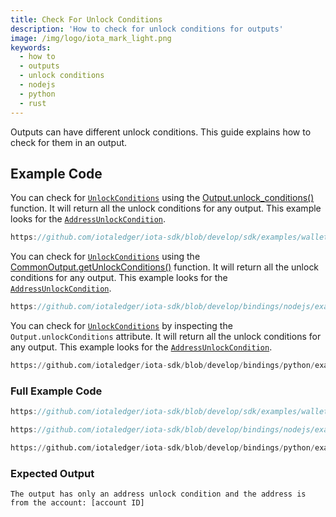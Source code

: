 ```yaml
---
title: Check For Unlock Conditions
description: 'How to check for unlock conditions for outputs'
image: /img/logo/iota_mark_light.png
keywords:
  - how to
  - outputs
  - unlock conditions
  - nodejs
  - python
  - rust
---
```



Outputs can have different unlock conditions. This guide explains how to check for them in an output.

<OutputUnlockConditions />

## Example Code

<Tabs groupId="language" queryString>
<TabItem value="rust" label="Rust">

You can check for
[`UnlockConditions`](https://docs.rs/iota-sdk/latest/iota_sdk/types/block/output/unlock_condition/enum.UnlockCondition.html)
using the [Output.unlock_conditions()](https://docs.rs/iota-sdk/latest/iota_sdk/types/block/output/enum.Output.html#method.unlock_conditions)
function.
It will return all the unlock conditions for any output.
This example looks for the [`AddressUnlockCondition`](https://docs.rs/iota-sdk/latest/iota_sdk/types/block/output/unlock_condition/struct.AddressUnlockCondition.html).

<div className={'hide-code-block-extras'}>

```rust reference
https://github.com/iotaledger/iota-sdk/blob/develop/sdk/examples/wallet/17_check_unlock_conditions.rs#L49-L60
```

</div>

</TabItem>
<TabItem value="typescript-node" label="Typescript (Node.js)">

You can check for
[`UnlockConditions`](../../references/nodejs/classes/UnlockCondition.md)
using the [CommonOutput.getUnlockConditions()](../../references/nodejs/classes/CommonOutput.md#getunlockconditions)
function.
It will return all the unlock conditions for any output.
This example looks for the [`AddressUnlockCondition`](../../references/nodejs/classes/AddressUnlockCondition.md).

<div className={'hide-code-block-extras'}>

```typescript reference
https://github.com/iotaledger/iota-sdk/blob/develop/bindings/nodejs/examples/wallet/17-check-unlock-conditions.ts#L40-L53
```

</div>

</TabItem>
<TabItem value="python" label="Python">

You can check for
[`UnlockConditions`](../../references/python/iota_sdk/types/unlock_condition.md)
by inspecting the `Output.unlockConditions` attribute.
It will return all the unlock conditions for any output.
This example looks for the [`AddressUnlockCondition`](../../references/python/iota_sdk/types/unlock_condition.md#addressunlockcondition-objects).

<div className={'hide-code-block-extras'}>

```python reference
https://github.com/iotaledger/iota-sdk/blob/develop/bindings/python/examples/wallet/13-check-unlock-conditions.py#L29-L31
```

</div>

</TabItem>
</Tabs>

### Full Example Code

<Tabs groupId="language" queryString>
<TabItem value="rust" label="Rust">

```rust reference
https://github.com/iotaledger/iota-sdk/blob/develop/sdk/examples/wallet/17_check_unlock_conditions.rs
```

</TabItem>
<TabItem value="typescript-node" label="Typescript (Node.js)">

```typescript reference
https://github.com/iotaledger/iota-sdk/blob/develop/bindings/nodejs/examples/wallet/17-check-unlock-conditions.ts
```

</TabItem>
<TabItem value="python" label="Python">

```python reference
https://github.com/iotaledger/iota-sdk/blob/develop/bindings/python/examples/wallet/13-check-unlock-conditions.py
```

</TabItem>
</Tabs>

### Expected Output

```plaintext
The output has only an address unlock condition and the address is from the account: [account ID]
```
